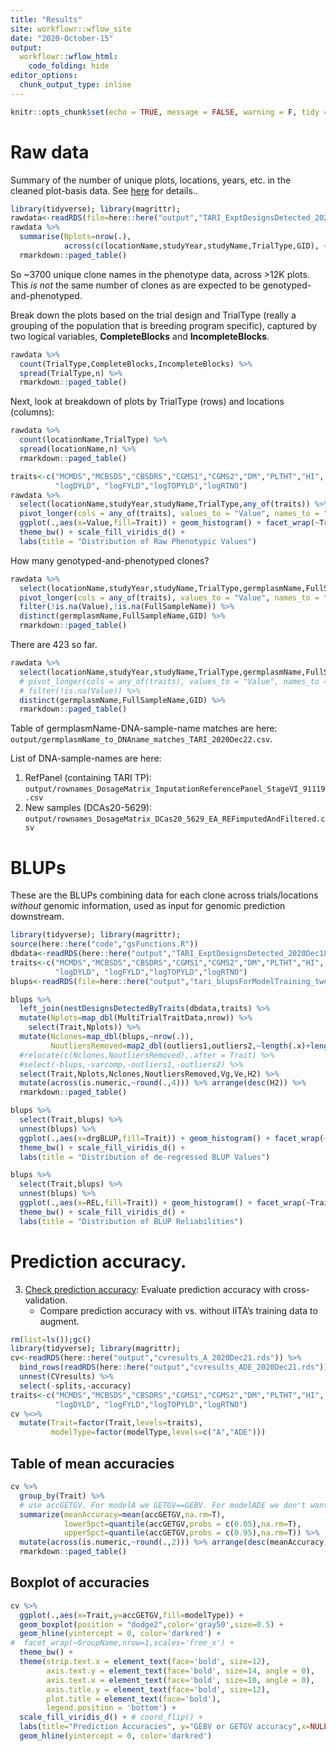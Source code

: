 ```yaml
---
title: "Results"
site: workflowr::wflow_site
date: "2020-October-15"
output: 
  workflowr::wflow_html:
    code_folding: hide
editor_options:
  chunk_output_type: inline
---
```


```r
knitr::opts_chunk$set(echo = TRUE, message = FALSE, warning = F, tidy = T)
```

# Raw data

Summary of the number of unique plots, locations, years, etc. in the cleaned plot-basis data. See [here](01-cleanTPdata.html) for details..
```r
library(tidyverse); library(magrittr);
rawdata<-readRDS(file=here::here("output","TARI_ExptDesignsDetected_2020Dec18.rds"))
rawdata %>% 
  summarise(Nplots=nrow(.),
            across(c(locationName,studyYear,studyName,TrialType,GID), ~length(unique(.)),.names = "N_{.col}")) %>% 
  rmarkdown::paged_table()
```

So ~3700 unique clone names in the phenotype data, across >12K plots. This _is not_ the same number of clones as are expected to be genotyped-and-phenotyped.

Break down the plots based on the trial design and TrialType (really a grouping of the population that is breeding program specific), captured by two logical variables, **CompleteBlocks** and **IncompleteBlocks**.  
```r
rawdata %>% 
  count(TrialType,CompleteBlocks,IncompleteBlocks) %>% 
  spread(TrialType,n) %>% 
  rmarkdown::paged_table()
```

Next, look at breakdown of plots by TrialType (rows) and locations (columns):
```r
rawdata %>% 
  count(locationName,TrialType) %>% 
  spread(locationName,n) %>% 
  rmarkdown::paged_table()
```

```r
traits<-c("MCMDS","MCBSDS","CBSDRS","CGMS1","CGMS2","DM","PLTHT","HI",
          "logDYLD", "logFYLD","logTOPYLD","logRTNO")
rawdata %>% 
  select(locationName,studyYear,studyName,TrialType,any_of(traits)) %>% 
  pivot_longer(cols = any_of(traits), values_to = "Value", names_to = "Trait") %>% 
  ggplot(.,aes(x=Value,fill=Trait)) + geom_histogram() + facet_wrap(~Trait, scales='free') + 
  theme_bw() + scale_fill_viridis_d() + 
  labs(title = "Distribution of Raw Phenotypic Values")
```
How many genotyped-and-phenotyped clones?

```r
rawdata %>% 
  select(locationName,studyYear,studyName,TrialType,germplasmName,FullSampleName,GID,any_of(traits)) %>% 
  pivot_longer(cols = any_of(traits), values_to = "Value", names_to = "Trait") %>%
  filter(!is.na(Value),!is.na(FullSampleName)) %>%
  distinct(germplasmName,FullSampleName,GID) %>% 
  rmarkdown::paged_table()
```
There are 423 so far. 

```r
rawdata %>% 
  select(locationName,studyYear,studyName,TrialType,germplasmName,FullSampleName,GID,any_of(traits)) %>% 
  # pivot_longer(cols = any_of(traits), values_to = "Value", names_to = "Trait") %>% 
  # filter(!is.na(Value)) %>% 
  distinct(germplasmName,FullSampleName,GID) %>% 
  rmarkdown::paged_table()
```

Table of germplasmName-DNA-sample-name matches are here: `output/germplasmName_to_DNAname_matches_TARI_2020Dec22.csv`.

List of DNA-sample-names are here:  

1. RefPanel (containing TARI TP): `output/rownames_DosageMatrix_ImputationReferencePanel_StageVI_91119.csv`
2. New samples (DCAs20-5629): `output/rownames_DosageMatrix_DCas20_5629_EA_REFimputedAndFiltered.csv`

# BLUPs

These are the BLUPs combining data for each clone across trials/locations _without_ genomic information, used as input for genomic prediction downstream.

```r
library(tidyverse); library(magrittr);
source(here::here("code","gsFunctions.R"))
dbdata<-readRDS(here::here("output","TARI_ExptDesignsDetected_2020Dec18.rds"))
traits<-c("MCMDS","MCBSDS","CBSDRS","CGMS1","CGMS2","DM","PLTHT","HI",
          "logDYLD", "logFYLD","logTOPYLD","logRTNO")
blups<-readRDS(file=here::here("output","tari_blupsForModelTraining_twostage_asreml_2020Dec20.rds")) 

blups %>% 
  left_join(nestDesignsDetectedByTraits(dbdata,traits) %>% 
  mutate(Nplots=map_dbl(MultiTrialTraitData,nrow)) %>% 
    select(Trait,Nplots)) %>% 
  mutate(Nclones=map_dbl(blups,~nrow(.)),
         NoutliersRemoved=map2_dbl(outliers1,outliers2,~length(.x)+length(.y))) %>% 
  #relocate(c(Nclones,NoutliersRemoved),.after = Trait) %>% 
  #select(-blups,-varcomp,-outliers1,-outliers2) %>% 
  select(Trait,Nplots,Nclones,NoutliersRemoved,Vg,Ve,H2) %>% 
  mutate(across(is.numeric,~round(.,4))) %>% arrange(desc(H2)) %>% 
  rmarkdown::paged_table()
```

```r
blups %>% 
  select(Trait,blups) %>% 
  unnest(blups) %>% 
  ggplot(.,aes(x=drgBLUP,fill=Trait)) + geom_histogram() + facet_wrap(~Trait, scales='free') + 
  theme_bw() + scale_fill_viridis_d() + 
  labs(title = "Distribution of de-regressed BLUP Values")
```

```r
blups %>% 
  select(Trait,blups) %>% 
  unnest(blups) %>% 
  ggplot(.,aes(x=REL,fill=Trait)) + geom_histogram() + facet_wrap(~Trait, scales='free') + 
  theme_bw() + scale_fill_viridis_d() + 
  labs(title = "Distribution of BLUP Reliabilities")
```
# Prediction accuracy.

3. [Check prediction accuracy](08-CrossValidation.html): Evaluate prediction accuracy with cross-validation.
    * Compare prediction accuracy with vs. without IITA's training data to augment.

```r
rm(list=ls());gc()
library(tidyverse); library(magrittr); 
cv<-readRDS(here::here("output","cvresults_A_2020Dec21.rds")) %>% 
  bind_rows(readRDS(here::here("output","cvresults_ADE_2020Dec21.rds"))) %>% 
  unnest(CVresults) %>% 
  select(-splits,-accuracy)
traits<-c("MCMDS","MCBSDS","CBSDRS","CGMS1","CGMS2","DM","PLTHT","HI",
          "logDYLD", "logFYLD","logTOPYLD","logRTNO")
cv %<>% 
  mutate(Trait=factor(Trait,levels=traits),
         modelType=factor(modelType,levels=c("A","ADE")))
```

## Table of mean accuracies
```r
cv %>% 
  group_by(Trait) %>% 
  # use accGETGV. For modelA we GETGV==GEBV. For modelADE we don't want GEBV, just GETGV.
  summarize(meanAccuracy=mean(accGETGV,na.rm=T),
            lower5pct=quantile(accGETGV,probs = c(0.05),na.rm=T),
            upper5pct=quantile(accGETGV,probs = c(0.95),na.rm=T)) %>% 
  mutate(across(is.numeric,~round(.,2))) %>% arrange(desc(meanAccuracy)) %>% 
  rmarkdown::paged_table()
```

## Boxplot of accuracies

```r
cv %>% 
  ggplot(.,aes(x=Trait,y=accGETGV,fill=modelType)) + 
  geom_boxplot(position = "dodge2",color='gray50',size=0.5) + 
  geom_hline(yintercept = 0, color='darkred') + 
#  facet_wrap(~GroupName,nrow=1,scales='free_x') + 
  theme_bw() + 
  theme(strip.text.x = element_text(face='bold', size=12),
        axis.text.y = element_text(face='bold', size=14, angle = 0),
        axis.text.x = element_text(face='bold', size=10, angle = 0),
        axis.title.y = element_text(face='bold', size=12),
        plot.title = element_text(face='bold'),
        legend.position = 'bottom') + 
  scale_fill_viridis_d() + # coord_flip() + 
  labs(title="Prediction Accuracies", y="GEBV or GETGV accuracy",x=NULL) +
  geom_hline(yintercept = 0, color='darkred')
```

